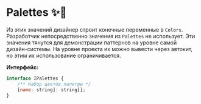 
<Meta title="Dev / Palettes" />

# Palettes ✨🤖

Из этих значений дизайнер строит конечные переменные в `Colors`. Разработчик непосредственно значения из `Palettes` не использует. Эти значения тянутся для демонстрации паттернов на уровне самой дизайн-системы. На уровне проекта их можно вывести через автокит, но этим их использование ограничивается.

**Интерфейс:**

```js
interface IPalettes {
    /** Набор цветов палитры */
    [name: string]: string[];
}
```

